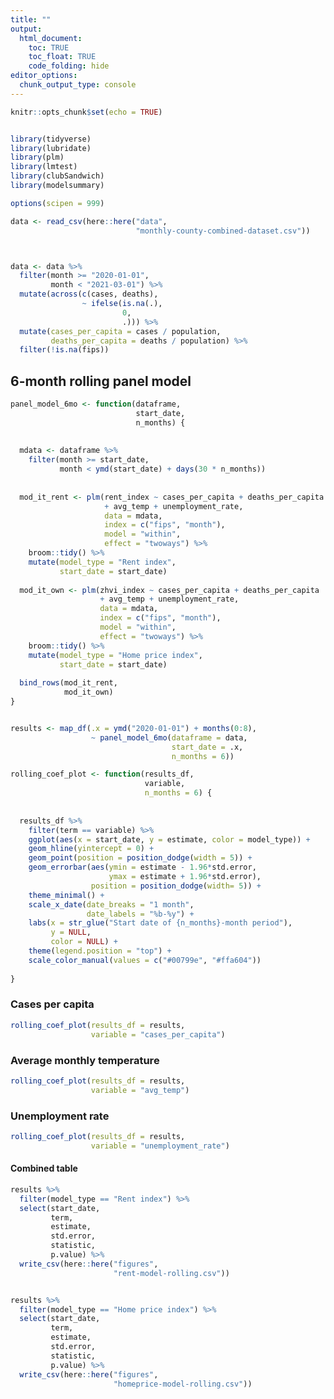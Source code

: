 ```yaml
---
title: ""
output: 
  html_document:
    toc: TRUE
    toc_float: TRUE
    code_folding: hide
editor_options: 
  chunk_output_type: console
---
```


```r
knitr::opts_chunk$set(echo = TRUE)


library(tidyverse)
library(lubridate)
library(plm)
library(lmtest)
library(clubSandwich)
library(modelsummary)

options(scipen = 999)

data <- read_csv(here::here("data",
                            "monthly-county-combined-dataset.csv"))



data <- data %>% 
  filter(month >= "2020-01-01",
         month < "2021-03-01") %>% 
  mutate(across(c(cases, deaths),
                ~ ifelse(is.na(.),
                         0,
                         .))) %>% 
  mutate(cases_per_capita = cases / population,
         deaths_per_capita = deaths / population) %>% 
  filter(!is.na(fips))


```

## 6-month rolling panel model

```r

panel_model_6mo <- function(dataframe,
                            start_date,
                            n_months) {
  
  
  mdata <- dataframe %>% 
    filter(month >= start_date,
           month < ymd(start_date) + days(30 * n_months))
  
  
  mod_it_rent <- plm(rent_index ~ cases_per_capita + deaths_per_capita 
                     + avg_temp + unemployment_rate,
                     data = mdata,
                     index = c("fips", "month"),
                     model = "within",
                     effect = "twoways") %>% 
    broom::tidy() %>% 
    mutate(model_type = "Rent index",
           start_date = start_date)
  
  mod_it_own <- plm(zhvi_index ~ cases_per_capita + deaths_per_capita 
                    + avg_temp + unemployment_rate,
                    data = mdata,
                    index = c("fips", "month"),
                    model = "within",
                    effect = "twoways") %>% 
    broom::tidy() %>% 
    mutate(model_type = "Home price index",
           start_date = start_date)
  
  bind_rows(mod_it_rent,
            mod_it_own)
}


results <- map_df(.x = ymd("2020-01-01") + months(0:8),
                  ~ panel_model_6mo(dataframe = data,
                                    start_date = .x,
                                    n_months = 6))

rolling_coef_plot <- function(results_df,
                              variable,
                              n_months = 6) {
  
  
  results_df %>% 
    filter(term == variable) %>% 
    ggplot(aes(x = start_date, y = estimate, color = model_type)) +
    geom_hline(yintercept = 0) +
    geom_point(position = position_dodge(width = 5)) +
    geom_errorbar(aes(ymin = estimate - 1.96*std.error,
                      ymax = estimate + 1.96*std.error),
                  position = position_dodge(width= 5)) +
    theme_minimal() +
    scale_x_date(date_breaks = "1 month",
                 date_labels = "%b-%y") +
    labs(x = str_glue("Start date of {n_months}-month period"),
         y = NULL,
         color = NULL) +
    theme(legend.position = "top") +
    scale_color_manual(values = c("#00799e", "#ffa604"))
  
}

```

### Cases per capita

```r
rolling_coef_plot(results_df = results,
                  variable = "cases_per_capita")
```

### Average monthly temperature

```r
rolling_coef_plot(results_df = results,
                  variable = "avg_temp")
```

### Unemployment rate

```r
rolling_coef_plot(results_df = results,
                  variable = "unemployment_rate")

```


#### Combined table

```r

results %>% 
  filter(model_type == "Rent index") %>% 
  select(start_date,
         term,
         estimate,
         std.error,
         statistic,
         p.value) %>% 
  write_csv(here::here("figures",
                       "rent-model-rolling.csv"))


results %>% 
  filter(model_type == "Home price index") %>% 
  select(start_date,
         term,
         estimate,
         std.error,
         statistic,
         p.value) %>% 
  write_csv(here::here("figures",
                       "homeprice-model-rolling.csv"))

```
